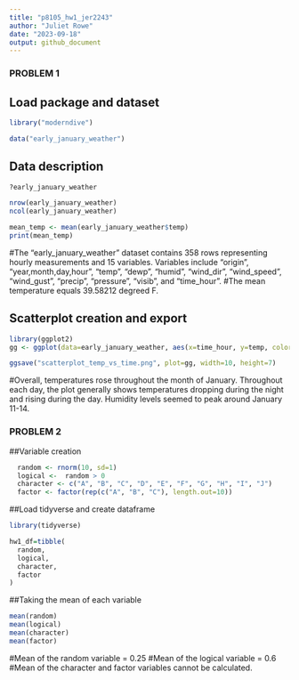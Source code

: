 ```yaml
---
title: "p8105_hw1_jer2243"
author: "Juliet Rowe"
date: "2023-09-18"
output: github_document
---
```

### PROBLEM 1 ###

## Load package and dataset

```r
library("moderndive")

data("early_january_weather")

```


## Data description

```r
?early_january_weather

nrow(early_january_weather)
ncol(early_january_weather)

mean_temp <- mean(early_january_weather$temp)
print(mean_temp)
```
#The "early_january_weather" dataset contains 358 rows representing hourly measurements
and 15 variables. Variables include "origin", "year,month,day,hour", "temp", "dewp", "humid",
"wind_dir", "wind_speed", "wind_gust", "precip", "pressure", "visib", and "time_hour".
#The mean temperature equals 39.58212 degreed F.

## Scatterplot creation and export

```r
library(ggplot2)
gg <- ggplot(data=early_january_weather, aes(x=time_hour, y=temp, color=humid)) + geom_point()

ggsave("scatterplot_temp_vs_time.png", plot=gg, width=10, height=7)
```
#Overall, temperatures rose throughout the month of January. Throughout each day, the plot generally shows temperatures dropping during the night and rising during the day. Humidity levels seemed to peak around January 11-14.

### PROBLEM 2 ###

##Variable creation
```r
  random <- rnorm(10, sd=1)
  logical <-  random > 0
  character <- c("A", "B", "C", "D", "E", "F", "G", "H", "I", "J")
  factor <- factor(rep(c("A", "B", "C"), length.out=10))
```

##Load tidyverse and create dataframe
```r
library(tidyverse)

hw1_df=tibble(
  random,
  logical,
  character,
  factor
)
```

##Taking the mean of each variable
```r
mean(random)
mean(logical)
mean(character)
mean(factor)
```
#Mean of the random variable = 0.25
#Mean of the logical variable = 0.6
#Mean of the character and factor variables cannot be calculated.

